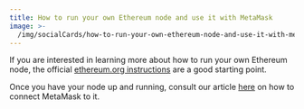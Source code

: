 ```yaml
---
title: How to run your own Ethereum node and use it with MetaMask
image: >-
  /img/socialCards/how-to-run-your-own-ethereum-node-and-use-it-with-metamask.jpg
---
```



<CustomLayout />

If you are interested in learning more about how to run your own Ethereum node, the official [ethereum.org instructions](https://ethereum.org/en/developers/docs/nodes-and-clients/run-a-node/) are a good starting point.

Once you have your node up and running, consult our article [here](/managing-my-wallet/using-metamask/using-a-local-node) on how to connect MetaMask to it.
